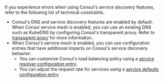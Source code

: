 If you experience errors when using Consul's service discovery features, refer to the following list of technical constraints.

- Consul's DNS and service discovery features are enabled by default. When Consul service mesh is enabled, you can use an existing DNS such as KubeDNS by configuring Consul's transparent proxy. Refer to [transparent proxy](/consul/docs/connect/proxy/transparent-proxy) for more information.
- When Consul's service mesh is enabled, you can use configuration entries that have additional impacts on Consul's service discovery behavior:
  - You can customize Consul's load balancing policy using a [service resolver configuration entry](/consul/docs/reference/config-entry/service-resolver#loadbalancer).
  - You can adjust the request rate for services using a [service defaults configuration entry](/consul/docs/reference/config-entry/service-defaults).
